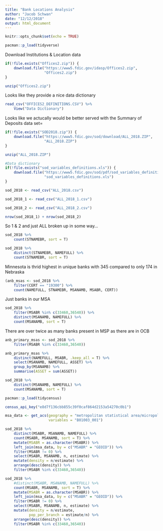 ```yaml
---
title: "Bank Locations Analysis"
author: "Jacob Schwan"
date: "12/12/2018"
output: html_document
---
```


```r
knitr::opts_chunk$set(echo = TRUE)
```

```r
pacman::p_load(tidyverse)
```


Download Institutions & Location data


```r
if(!file.exists("Offices2.zip")) {
    download.file("https://www5.fdic.gov/idasp/Offices2.zip",
                  "Offices2.zip")
}

unzip("Offices2.zip")
```

Looks like they provide a nice data dictionary

```r
read_csv("OFFICES2_DEFINITIONS.CSV") %>%
    View("Data Dictionary")
```

Looks like we actucally would be better served with the Summary of Deposits data set=

```r
if(!file.exists("SOD2018.zip")) {
    download.file("https://www5.fdic.gov/sod/download/ALL_2018.ZIP",
                  "ALL_2018.ZIP")
}

unzip("ALL_2018.ZIP")

#Data dictionary
if(!file.exists("sod_variables_definitions.xls")) {
    download.file("https://www5.fdic.gov/sod/pdf/sod_variables_definitions.xls",
                  "sod_variables_definitions.xls")
}
```



```r
sod_2018 <- read_csv("ALL_2018.csv")
```

```r
sod_2018_1 <- read_csv("ALL_2018_1.csv")
```

```r
sod_2018_2 <- read_csv("ALL_2018_2.csv")
```

```r
nrow(sod_2018_1) + nrow(sod_2018_2)
```

So 1 & 2 and just ALL broken up in some way...

```r
sod_2018 %>%
    count(STNAMEBR, sort = T)
```

```r
sod_2018 %>%
    distinct(STNAMEBR, NAMEFULL) %>%
    count(STNAMEBR, sort = T)
```

Minnesota is thrid highest in unique banks with 345 compared to only 174 in Nebraska

```r
(anb_msas <- sod_2018 %>%
    filter(CERT == "19300") %>%
    count(NAMEFULL, STNAMEBR, MSANAMB, MSABR, CERT))
```

Just banks in our MSA

```r
sod_2018 %>% 
    filter(MSABR %in% c(33460,36540)) %>%
    distinct(MSANAMB, NAMEFULL) %>%
    count(MSANAMB, sort = T)
```

There are over twice as many banks present in MSP as there are in OCB

```r
anb_primary_msas <- sod_2018 %>%
    filter(MSABR %in% c(33460,36540))
```

```r
anb_primary_msas %>%
    distinct(NAMEFULL, MSABR, .keep_all = T) %>%
    select(MSANAMB, NAMEFULL, ASSET) %>%
    group_by(MSANAMB) %>%
    summarise(ASSET = sum(ASSET))
```

```r
sod_2018 %>%
    distinct(MSANAMB, NAMEFULL) %>%
    count(MSANAMB, sort = T)
```


```r
pacman::p_load(tidycensus)

census_api_key("e8d7f136cbb855c39f0caf864d2153a54270c0b1")

msa_data <- get_acs(geography = "metropolitan statistical area/micropolitan statistical area",
                    variables = "B01003_001")
```

```r
sod_2018 %>%
    distinct(MSABR, MSANAMB, NAMEFULL) %>%
    count(MSABR, MSANAMB, sort = T) %>%
    mutate(MSABR = as.character(MSABR)) %>%
    left_join(msa_data, by = c("MSABR" = "GEOID")) %>%
    filter(MSABR != 0) %>%
    select(MSABR, MSANAMB, n, estimate) %>%
    mutate(density = n/estimate) %>%
    arrange(desc(density)) %>%
    filter(MSABR %in% c(33460,36540))
```

```r
sod_2018 %>%
    #distinct(MSABR, MSANAMB, NAMEFULL) %>%
    count(MSABR, MSANAMB, sort = T) %>%
    mutate(MSABR = as.character(MSABR)) %>%
    left_join(msa_data, by = c("MSABR" = "GEOID")) %>%
    filter(MSABR != 0) %>%
    select(MSABR, MSANAMB, n, estimate) %>%
    mutate(density = n/estimate,
           pop_per_branch = estimate/n) %>%
    arrange(desc(density)) %>%
    filter(MSABR %in% c(33460,36540))
```